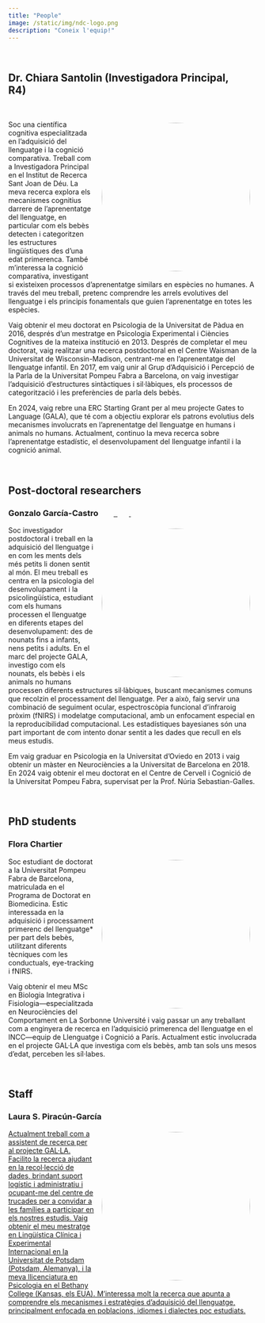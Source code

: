 ```yaml
---
title: "People"
image: /static/img/ndc-logo.png
description: "Coneix l'equip!"
---
```

<link rel="stylesheet" href="https://cdnjs.cloudflare.com/ajax/libs/font-awesome/6.7.2/css/all.min.css" integrity="sha512-Evv84Mr4kqVGRNSgIGL/F/aIDqQb7xQ2vcrdIwxfjThSH8CSR7PBEakCr51Ck+w+/U6swU2Im1vVX0SVk9ABhg==" crossorigin="anonymous" referrerpolicy="no-referrer"/>

<br>

<h2>Dr. Chiara Santolin (Investigadora Principal, R4)&nbsp;&nbsp;&nbsp;&nbsp;&nbsp;<a href="mailto:chiara.santolin@sjd.es" class="shadow-sm"><i class="fas fa-envelope text-dark"></i></a>&nbsp;&nbsp;&nbsp;<a href="https://scholar.google.com/citations?user=j-liw-wAAAAJ" target="_blank"><i class="fas fa-graduation-cap text-dark"></i></a>&nbsp;&nbsp;<a href="https://twitter.com/chiara_santolin" target="_blank"><i class="fab fa-twitter text-dark"></i></a>&nbsp;&nbsp;<a href="https://orcid.org/0000-0002-8361-5574" target="_blank"><i class="fa-brands fa-orcid text-dark"></i></a>&nbsp;&nbsp;</h2></a>&nbsp;&nbsp;</h2>

![](/static/img/chiara.jpg){width="300px" style="float: right; margin: 5px 15px 5px 15px; border-radius: 50%;"}

Soc una científica cognitiva especialitzada en l'adquisició del llenguatge i la cognició comparativa. Treball com a Investigadora Principal en el Institut de Recerca Sant Joan de Déu. La meva recerca explora els mecanismes cognitius darrere de l'aprenentatge del llenguatge, en particular com els bebès detecten i categoritzen les estructures lingüístiques des d'una edat primerenca. També m'interessa la cognició comparativa, investigant si existeixen processos d'aprenentatge similars en espècies no humanes. A través del meu treball, pretenc comprendre les arrels evolutives del llenguatge i els principis fonamentals que guien l'aprenentatge en totes les espècies.

Vaig obtenir el meu doctorat en Psicologia de la Universitat de Pàdua en 2016, després d'un mestratge en Psicologia Experimental i Ciències Cognitives de la mateixa institució en 2013. Després de completar el meu doctorat, vaig realitzar una recerca postdoctoral en el Centre Waisman de la Universitat de Wisconsin-Madison, centrant-me en l'aprenentatge del llenguatge infantil. En 2017, em vaig unir al Grup d'Adquisició i Percepció de la Parla de la Universitat Pompeu Fabra a Barcelona, ​​on vaig investigar l'adquisició d'estructures sintàctiques i sil·làbiques, els processos de categorització i les preferències de parla dels bebès.

En 2024, vaig rebre una ERC Starting Grant per al meu projecte Gates to Language (GALA), que té com a objectiu explorar els patrons evolutius dels mecanismes involucrats en l'aprenentatge del llenguatge en humans i animals no humans. Actualment, continuo la meva recerca sobre l'aprenentatge estadístic, el desenvolupament del llenguatge infantil i la cognició animal.

<br>

## Post-doctoral researchers

<h3>Gonzalo García-Castro&nbsp;&nbsp;&nbsp;&nbsp;&nbsp;<a href="mailto:gonzalo.garcia@sjd.es" class="shadow-sm" target="_blank"><i class="fas fa-envelope text-dark"></i></a>&nbsp;&nbsp;&nbsp;<a href="https://scholar.google.com/citations?user=fHetiuQAAAAJ" target="_blank"><i class="fas fa-graduation-cap text-dark"></i>&nbsp;&nbsp;<a href="https://orcid.org/0000-0002-8553-4209" target="_blank"><i class="fa-brands fa-orcid text-dark"></i></a>&nbsp;&nbsp;<a href="https://twitter.com/gongcastro" target="_blank"><i class="fab fa-twitter text-dark"></i></a>&nbsp;&nbsp;<a href="https://www.linkedin.com/in/gongcastro/" target="_blank"><i class="fa-brands fa-linkedin-in text-dark"></i></a>&nbsp;&nbsp;<a href="https://bsky.app/profile/gongcastro.bsky.social" target="_blank"><i class="fa-brands fa-bluesky text-dark"></i>
</a>&nbsp;&nbsp;<a href="https://hub.docker.com/u/gongcastro" target="_blank"><i class="fa-brands fa-docker text-dark"></i></a>&nbsp;&nbsp;<a href="https://github.com/gongcastro" target="_blank"><i class="fab fa-github text-dark"></i></a></h3>


![](/static/img/gonzalo.jpg){width="300px" style="float: right; margin: 5px 15px 5px 15px; border-radius: 50%;"}

Soc investigador postdoctoral i treball en la adquisició del llenguatge i en com les ments dels més petits li donen sentit al món. El meu treball es centra en la psicologia del desenvolupament i la psicolingüística, estudiant com els humans processen el llenguatge en diferents etapes del desenvolupament: des de nounats fins a infants, nens petits i adults. En el marc del projecte GALA, investigo com els nounats, els bebès i els animals no humans processen diferents estructures sil·làbiques, buscant mecanismes comuns que recolzin el processament del llenguatge. Per a això, faig servir una combinació de seguiment ocular, espectroscòpia funcional d'infraroig pròxim (fNIRS) i modelatge computacional, amb un enfocament especial en la reproducibilidad computacional. Les estadístiques bayesianes són una part important de com intento donar sentit a les dades que recull en els meus estudis.

Em vaig graduar en Psicologia en la Universitat d'Oviedo en 2013 i vaig obtenir un màster en Neurociències a la Universitat de Barcelona en 2018. En 2024 vaig obtenir el meu doctorat en el Centre de Cervell i Cognició de la Universitat Pompeu Fabra, supervisat per la Prof. Núria Sebastian-Galles.

<br>

## PhD students

<h3>Flora Chartier&nbsp;&nbsp;&nbsp;&nbsp;&nbsp;<a href="mailto:flora.chartier@sjd.es" class="shadow-sm" target="_blank"><i class="fas fa-envelope text-dark"></i></a></h3>

![](/static/img/flora.jpg){width="300px" style="float: right; margin: 5px 15px 5px 15px; border-radius: 50%;"}

Soc estudiant de doctorat a la Universitat Pompeu Fabra de Barcelona, ​​matriculada en el Programa de Doctorat en Biomedicina. Estic interessada en la adquisició i processament primerenc del llenguatge* per part dels bebès, utilitzant diferents tècniques com les conductuals, eye-tracking i fNIRS.

Vaig obtenir el meu MSc en Biologia Integrativa i Fisiologia---especialitzada en Neurociències del Comportament en La Sorbonne Université i vaig passar un any treballant com a enginyera de recerca en l'adquisició primerenca del llenguatge en el INCC---equip de Llenguatge i Cognició a París. Actualment estic involucrada en el projecte GAL·LA que investiga com els bebès, amb tan sols uns mesos d'edat, perceben les síl·labes.

<br>

## Staff

<h3>Laura S. Piracún-García&nbsp;&nbsp;&nbsp;&nbsp;&nbsp;<a href="mailto:laurasirley.piracun@sjd.es" class="shadow-sm" target="_blank"><i class="fas fa-envelope text-dark"></i></h3>

![](/static/img/laura.jpg){width="300px" style="float: right; margin: 5px 15px 5px 15px; border-radius: 50%;"}

Actualment treball com a assistent de recerca per al projecte GAL·LA. Facilito la recerca ajudant en la recol·lecció de dades, brindant suport logístic i administratiu i ocupant-me del centre de trucades per a convidar a les famílies a participar en els nostres estudis. Vaig obtenir el meu mestratge en Lingüística Clínica i Experimental Internacional en la Universitat de Potsdam (Potsdam, Alemanya), i la meva llicenciatura en Psicologia en el Bethany College (Kansas, els EUA). M'interessa molt la recerca que apunta a comprendre els mecanismes i estratègies d'adquisició del llenguatge, principalment enfocada en poblacions, idiomes i dialectes poc estudiats.
